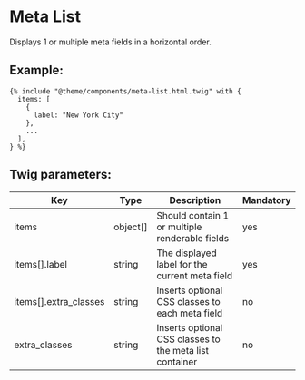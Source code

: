 # Meta List

Displays 1 or multiple meta fields in a horizontal order.

## Example:

```
{% include "@theme/components/meta-list.html.twig" with {
  items: [
    {
      label: "New York City"
    },
    ...
  ],
} %}
```

## Twig parameters:

| Key                   | Type     | Description                                             | Mandatory |
| --------------------- | -------- | ------------------------------------------------------- | --------- |
| items                 | object[] | Should contain 1 or multiple renderable fields          | yes       |
| items[].label         | string   | The displayed label for the current meta field          | yes       |
| items[].extra_classes | string   | Inserts optional CSS classes to each meta field         | no        |
| extra_classes         | string   | Inserts optional CSS classes to the meta list container | no        |
